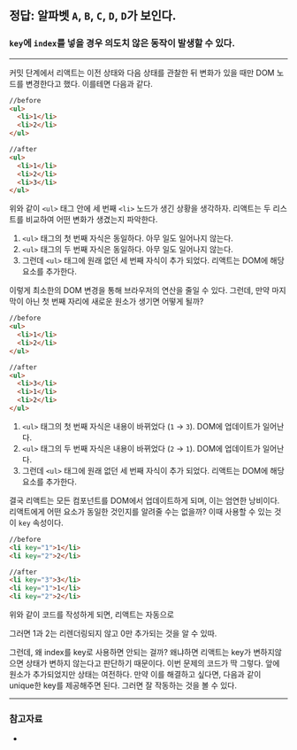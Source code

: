 
## 정답: 알파벳 `A`, `B`, `C`, `D`, `D`가 보인다.

<Counter />

### `key`에 `index`를 넣을 경우 의도치 않은 동작이 발생할 수 있다.

---

커밋 단계에서 리액트는 이전 상태와 다음 상태를 관찰한 뒤 변화가 있을 때만 DOM 노드를 변경한다고 했다. 이를테면 다음과 같다.

```html showLineNumbers
//before
<ul>
  <li>1</li>
  <li>2</li>
</ul>

//after
<ul>
  <li>1</li>
  <li>2</li>
  <li>3</li>
</ul>
```

위와 같이 `<ul>` 태그 안에 세 번째 `<li>` 노드가 생긴 상황을 생각하자. 리액트는 두 리스트를 비교하여 어떤 변화가 생겼는지 파악한다.

1.  `<ul>` 태그의 첫 번째 자식은 동일하다. 아무 일도 일어나지 않는다.
2.  `<ul>` 태그의 두 번째 자식은 동일하다. 아무 일도 일어나지 않는다.
3.  그런데 `<ul>` 태그에 원래 없던 세 번째 자식이 추가 되었다. 리액트는 DOM에 해당 요소를 추가한다.

이렇게 최소한의 DOM 변경을 통해 브라우저의 연산을 줄일 수 있다. 그런데, 만약 마지막이 아닌 첫 번째 자리에 새로운 원소가 생기면 어떻게 될까?

```html showLineNumbers
//before
<ul>
  <li>1</li>
  <li>2</li>
</ul>

//after
<ul>
  <li>3</li>
  <li>1</li>
  <li>2</li>
</ul>
```

1.  `<ul>` 태그의 첫 번째 자식은 내용이 바뀌었다 (`1` → `3`). DOM에 업데이트가 일어난다.
2.  `<ul>` 태그의 두 번째 자식은 내용이 바뀌었다 (`2` → `1`). DOM에 업데이트가 일어난다.
3.  그런데 `<ul>` 태그에 원래 없던 세 번째 자식이 추가 되었다. 리액트는 DOM에 해당 요소를 추가한다.

결국 리액트는 모든 컴포넌트를 DOM에서 업데이트하게 되며, 이는 엄연한 낭비이다. 리액트에게 어떤 요소가 동일한 것인지를 알려줄 수는 없을까? 이때 사용할 수 있는 것이 `key` 속성이다.

```html showLineNumbers
//before
<li key="1">1</li>
<li key="2">2</li>

//after
<li key="3">3</li>
<li key="1">1</li>
<li key="2">2</li>
```

위와 같이 코드를 작성하게 되면, 리액트는 자동으로

그러면 1과 2는 리렌더링되지 않고 0만 추가되는 것을 알 수 있따.

그런데, 왜 index를 key로 사용하면 안되는 걸까? 왜냐하면 리액트는 key가 변하지않으면 상태가 변하지 않는다고 판단하기 때문이다. 이번 문제의 코드가 딱 그렇다. 앞에 원소가 추가되었지만 상태는 여전하다. 만약 이를 해결하고 싶다면, 다음과 같이 unique한 key를 제공해주면 된다. 그러면 잘 작동하는 것을 볼 수 있다.

---

### 참고자료

-
